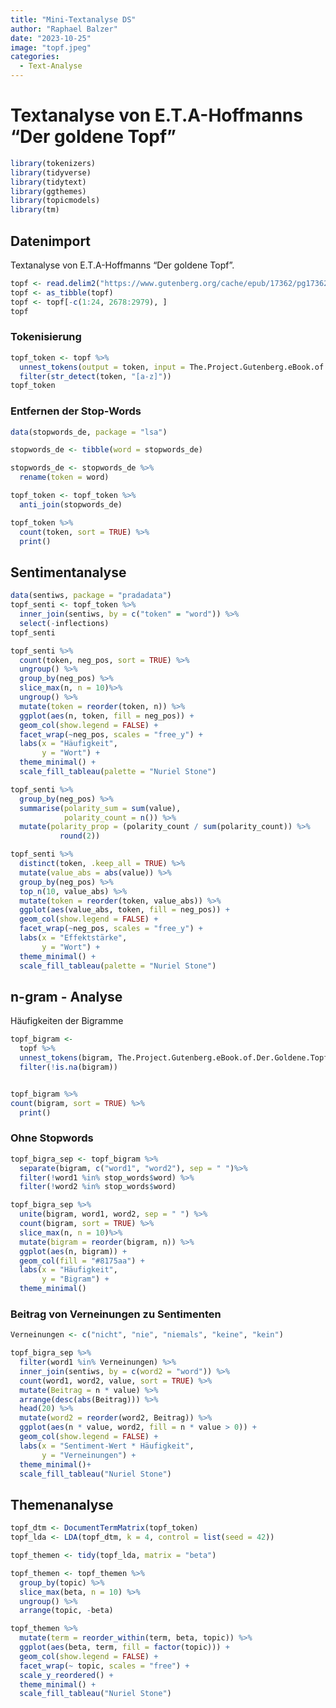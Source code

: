 ```yaml
---
title: "Mini-Textanalyse DS"
author: "Raphael Balzer"
date: "2023-10-25"
image: "topf.jpeg"
categories: 
  - Text-Analyse
---
```


# Textanalyse von E.T.A-Hoffmanns "Der goldene Topf"

```r
library(tokenizers)
library(tidyverse)
library(tidytext)
library(ggthemes)
library(topicmodels)
library(tm)
```

## Datenimport

Textanalyse von E.T.A-Hoffmanns "Der goldene Topf".

```r
topf <- read.delim2("https://www.gutenberg.org/cache/epub/17362/pg17362.txt")
topf <- as_tibble(topf)
topf <- topf[-c(1:24, 2678:2979), ]
topf
```

### Tokenisierung

```r
topf_token <- topf %>% 
  unnest_tokens(output = token, input = The.Project.Gutenberg.eBook.of.Der.Goldene.Topf) %>% 
  filter(str_detect(token, "[a-z]"))
topf_token
```

### Entfernen der Stop-Words

```r
data(stopwords_de, package = "lsa")

stopwords_de <- tibble(word = stopwords_de)

stopwords_de <- stopwords_de %>% 
  rename(token = word)  

topf_token <- topf_token %>% 
  anti_join(stopwords_de)

topf_token %>% 
  count(token, sort = TRUE) %>% 
  print()
```

## Sentimentanalyse

```r
data(sentiws, package = "pradadata")
topf_senti <- topf_token %>% 
  inner_join(sentiws, by = c("token" = "word")) %>% 
  select(-inflections)
topf_senti
```

```r
topf_senti %>%
  count(token, neg_pos, sort = TRUE) %>%
  ungroup() %>%
  group_by(neg_pos) %>%
  slice_max(n, n = 10)%>%
  ungroup() %>%
  mutate(token = reorder(token, n)) %>%
  ggplot(aes(n, token, fill = neg_pos)) +
  geom_col(show.legend = FALSE) +
  facet_wrap(~neg_pos, scales = "free_y") +
  labs(x = "Häufigkeit",
       y = "Wort") +
  theme_minimal() +
  scale_fill_tableau(palette = "Nuriel Stone")
```

```r
topf_senti %>% 
  group_by(neg_pos) %>% 
  summarise(polarity_sum = sum(value),
            polarity_count = n()) %>% 
  mutate(polarity_prop = (polarity_count / sum(polarity_count)) %>% 
           round(2))
```

```r
topf_senti %>% 
  distinct(token, .keep_all = TRUE) %>% 
  mutate(value_abs = abs(value)) %>%
  group_by(neg_pos) %>%
  top_n(10, value_abs) %>%
  mutate(token = reorder(token, value_abs)) %>%
  ggplot(aes(value_abs, token, fill = neg_pos)) +
  geom_col(show.legend = FALSE) +
  facet_wrap(~neg_pos, scales = "free_y") +
  labs(x = "Effektstärke",
       y = "Wort") +
  theme_minimal() +
  scale_fill_tableau(palette = "Nuriel Stone")
```

## n-gram - Analyse

Häufigkeiten der Bigramme

```r
topf_bigram <- 
  topf %>%
  unnest_tokens(bigram, The.Project.Gutenberg.eBook.of.Der.Goldene.Topf, token = "ngrams", n = 2) %>%
  filter(!is.na(bigram))


topf_bigram %>% 
count(bigram, sort = TRUE) %>% 
  print()
```

### Ohne Stopwords

```r
topf_bigra_sep <- topf_bigram %>%
  separate(bigram, c("word1", "word2"), sep = " ")%>%
  filter(!word1 %in% stop_words$word) %>%
  filter(!word2 %in% stop_words$word)

topf_bigra_sep %>%
  unite(bigram, word1, word2, sep = " ") %>%
  count(bigram, sort = TRUE) %>%
  slice_max(n, n = 10)%>%
  mutate(bigram = reorder(bigram, n)) %>%
  ggplot(aes(n, bigram)) +
  geom_col(fill = "#8175aa") +
  labs(x = "Häufigkeit",
       y = "Bigram") +
  theme_minimal()
```

### Beitrag von Verneinungen zu Sentimenten

```r
Verneinungen <- c("nicht", "nie", "niemals", "keine", "kein")

topf_bigra_sep %>%
  filter(word1 %in% Verneinungen) %>%
  inner_join(sentiws, by = c(word2 = "word")) %>%
  count(word1, word2, value, sort = TRUE) %>% 
  mutate(Beitrag = n * value) %>%
  arrange(desc(abs(Beitrag))) %>%
  head(20) %>%
  mutate(word2 = reorder(word2, Beitrag)) %>%
  ggplot(aes(n * value, word2, fill = n * value > 0)) +
  geom_col(show.legend = FALSE) +
  labs(x = "Sentiment-Wert * Häufigkeit",
       y = "Verneinungen") +
  theme_minimal()+
  scale_fill_tableau("Nuriel Stone")
```

## Themenanalyse

```r
topf_dtm <- DocumentTermMatrix(topf_token)
topf_lda <- LDA(topf_dtm, k = 4, control = list(seed = 42))
```

```r
topf_themen <- tidy(topf_lda, matrix = "beta")

topf_themen <- topf_themen %>%
  group_by(topic) %>%
  slice_max(beta, n = 10) %>% 
  ungroup() %>%
  arrange(topic, -beta)

topf_themen %>%
  mutate(term = reorder_within(term, beta, topic)) %>%
  ggplot(aes(beta, term, fill = factor(topic))) +
  geom_col(show.legend = FALSE) +
  facet_wrap(~ topic, scales = "free") +
  scale_y_reordered() +
  theme_minimal() +
  scale_fill_tableau("Nuriel Stone")
```

